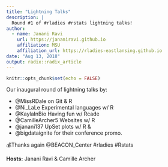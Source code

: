 ```yaml
---
title: "Lightning Talks"
description: |
  Round #1 of #rladies #rstats lightning talks!
author:
  - name: Janani Ravi 
    url: https://jananiravi.github.io
    affiliation: MSU
    affiliation_url: https://rladies-eastlansing.github.io
date: "Aug 13, 2018"
output: radix::radix_article
---
```


```r
knitr::opts_chunk$set(echo = FALSE)
```

Our inaugural round of lightning talks by:

- @MissRDale on Git & R
- @Ni_LaLe Experimental languages w/ R
- @KaylaInBio Having fun w/ Rcade
- @CamilleArcher5 Websites w/ R
- @janani137 UpSet plots w/ R &
- @bigdataignite for their conference promo.

💰Thanks again @BEACON_Center  #rladies #Rstats

**Hosts:**
Janani Ravi & Camille Archer